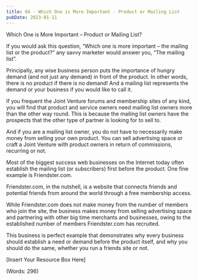 ```yaml
---
title: 04 - Which One is More Important - Product or Mailing List
pubDate: 2023-01-11
---
```


Which One is More Important – Product or Mailing List?


If you would ask this question, “Which one is more important – the mailing list or the product?” any savvy marketer would answer you, “The mailing list”.

Principally, any wise business person puts the importance of hungry demand (and not just any demand) in front of the product. In other words, there is no product if there is no demand! And a mailing list represents the demand or your business if you would like to call it.

If you frequent the Joint Venture forums and membership sites of any kind, you will find that product and service owners need mailing list owners more than the other way round. This is because the mailing list owners have the prospects that the other type of partner is looking for to sell to.

And if you are a mailing list owner, you do not have to necessarily make money from selling your own product. You can sell advertising space or craft a Joint Venture with product owners in return of commissions, recurring or not.

Most of the biggest success web businesses on the Internet today often establish the mailing list (or subscribers) first before the product. One fine example is Friendster.com.

Friendster.com, in the nutshell, is a website that connects friends and potential friends from around the world through a free membership access.

While Friendster.com does not make money from the number of members who join the site, the business makes money from selling advertising space and partnering with other big time merchants and businesses, owing to the established number of members Friendster.com has recruited.

This business is perfect example that demonstrates why every business should establish a need or demand before the product itself, and why you should do the same, whether you run a friends site or not.


[Insert Your Resource Box Here]

(Words: 296)